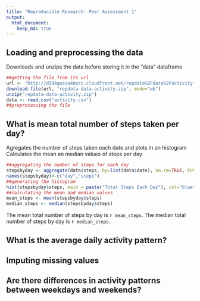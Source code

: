 ```yaml
---
title: "Reproducible Research: Peer Assessment 1"
output: 
  html_document:
    keep_md: true
---
```



## Loading and preprocessing the data
Downloads and unzips the data before storing it in the "data" dataframe
```r
##getting the file from its url
url <- "http://d396qusza40orc.cloudfront.net/repdata%2Fdata%2Factivity.zip"
download.file(url, "repdata-data-activity.zip", mode="wb")
unzip("repdata-data-activity.zip")
data <- read.csv("activity.csv")
##preprocessing the file

```
## What is mean total number of steps taken per day?
Agregates the number of steps taken each date and plots in an histogram
Calculates the mean an median values of steps per day
```r
##aggregating the number of steps for each day
stepsbyday <- aggregate(data$steps, by=list(data$date), na.rm=TRUE, FUN=sum)
names(stepsbyday)<-c("day","steps")
##generating the histogram
hist(stepsbyday$steps, main = paste("Total Steps Each Day"), col="blue", xlab="Number of Steps")
##calculating the mean and median values
mean_steps <- mean(stepsbyday$steps)
median_steps <- median(stepsbyday$steps)
```

The mean total number of steps by day is `r mean_steps`.
The median total number of steps by day is `r median_steps`.

## What is the average daily activity pattern?



## Imputing missing values



## Are there differences in activity patterns between weekdays and weekends?
